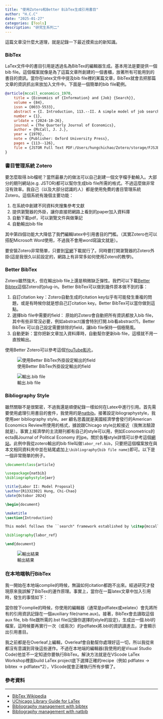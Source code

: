 ```yaml
---
title: "使用Zotero和Better BibTex生成引用書目"
author: "H.C.C"
date: "2025-01-27"
categories: [Tools]
description: "研究生系列二"
---
```


這篇文章沒什麼大道理，就是記錄一下最近摸索出的新知識。


### BibTex

LaTex文件中的書目引用是透過名為BibTex的編輯器生成。基本用法是要提供一個bib file。這個檔案就像是為了這篇文章所創建的一個書櫃，放著所有可能用到的書目的資訊。當你在latex文件中提及bib file裡的某篇文章，BibTex就會去把那篇文章的資訊抓出來放加入文件中。下面是一個簡單的bib file範例。

``` bibtex
@article{mccall_economics_1970,
    title = {Economics of {Information} and {Job} {Search}},
    volume = {84},
    issn = {0033-5533},
    abstract = {I. Introduction, 113.--II. A simple model of job search, 115.--III. A more general model of job search, 123.--IV. An adaptive search model, 125.},
    number = {1},
    urldate = {2024-10-26},
    journal = {The Quarterly Journal of Economics},
    author = {McCall, J. J.},
    year = {1970},
    note = {Publisher: Oxford University Press},
    pages = {113--126},
    file = {JSTOR Full Text PDF:/Users/hungchichao/Zotero/storage/FJSJBXUK/McCall - 1970 - Economics of Information and Job Search.pdf:application/pdf},
}
```

### 書目管理系統 Zotero

要怎麼取得.bib檔呢？當然最暴力的做法可以自己創建一個文字檔手動輸入。大部分的期刊網站(e.g. JSTOR)都可以幫你生成bib file所需的格式。不過這麼做非常沒有效率。我自己（以及大部分認識的人）都是使用免費的書目管理系統Zotero。這個系統有幾個主要功能：

1.  在系統中創建不同資料夾搜集參考文獻
2.  提供瀏覽器的外掛，讓你直接把網路上看到的paper加入資料庫
3.  自動下載pdf，可以瀏覽文件與做筆記
4.  自動輸出bib file

其中第四個功能大大降低了我們編輯latex中引用書目的門檻。（其實Zotero也可以搭配Microsoft Word使用，不過我不會用word寫論文就是）。

要安裝Zotero非常簡單，只要到[官網](https://www.zotero.org)下載就行了。同時要打開瀏覽器的Zotero外掛(這是我很久以前設定的，網路上有非常多如何使用Zotero的教學)。

### Better BibTex

Zotero雖然強大，但在輸出bib file上還是稍微缺乏彈性。我們可以下載[Better Bibtex](https://retorque.re/zotero-better-bibtex/)這個Zotero的plug-in。Better BibTex可以做到幾件原本做不到的事：

1.  自訂citation key：Zotero自動生成的citation key似乎有可能發生重複的問題，或是有時候你就是想自己訂citation key。Better BibTex可以當你做到這點。
2.  選擇bib file中需要的field： 原始的Zotero會自動把所有資訊都放入bib file，其中有些非常沒必要，例如abstract(誰會特別打開.bib看abstract?)。Better BibTex 可以自己設定需要排除的field，讓bib file保持一個極簡風。
3.  自動更新：當你把新文章加入資料庫時，自動幫你更新bib file，這樣就不用一直按輸出。

使用Better Zotero可以參考這個[YouTube影片](https://www.youtube.com/watch?v=CYbiDFqCdOs)。

![使用Better BibTex外掛設定輸出的field](betterbibtex1.png)

![輸出.bib file](betterbibtex2.png)

### Bibliography Style

雖然關聯不是很緊密，不過我還是順便紀錄一樣如何在Latex中進行引用。首先需要使用處理引用書目的套件，我使用的是[natbib](https://www.overleaf.com/learn/latex/Bibliography_management_with_natbib)。接著設定ibliographystyle，我使用aer bibliography style。aer 顧名思義就是美國經濟學會發行的American Economics Review所使用的格式，據說跟Chicago style比較接近（我無法驗證就是）。事實上經濟學的主流期刊都有自己的style可以用，例如Econometrics的ecta與Journal of Political Economy 的jpe。關於各種style詳情可以參考這個[網站](https://www.bibtex.com/bibliography-styles-author-date/)。此例中我從zotero輸出的bib file叫做`labor_ref.bib`，只要把這個檔案放在與本文相同資料夾中並在結尾處加上`\bibliography{bib file name}`即可。以下是一個非常簡單的例子。

``` latex
\documentclass{article}

\usepackage{natbib}
\bibliographystyle{aer}

\title{Labor II: Model Proposal}
\author{R13323021 Hung, Chi-Chao}
\date{Octobor 2024}

\begin{document}

\maketitle
\section{Introduction}

This model follows the ``search" framework established by \citep{mccall_economics_1970}.

\bibliography{labor_ref}

\end{document}
```

![輸出結果](bib_example.png)

### 在本地端執行BibTex

我一開始在本地端complie的時候，無論如何citation都跑不出來。經過研究才發現原來我誤解了BibTex的運作原理。事實上，當你在一篇latex文章中加入引用時，發生的事情如下：

當你按下complie的時候，你使用的編輯器（通常是pdflatex或xelatex）會先將所有的引用資訊記錄在一個auxiliary file(name.aux)。接著，BibTex會去讀取這個aux file, bib file跟所需的.bst file(記錄你選擇的style的設定)，生成出一個.bbl的檔案，這時候要再實行一次（或兩次）的pdflatex將.bbl的資訊讀進去，才會顯示出引用書目。

我之前都是在Overleaf上編輯，Overleaf會自動幫你處理好這一切，所以我從來都沒有意識到背後這些運作。不過在本地端的編輯器(我使用的是Visual Studio Code)他並不一定知道你要執行BibTex。解決方法就是在VScode LaTex Workshop裡面build LaTex project底下選擇正確的recipe（例如 pdflatex -\> bibtex -\> pdflatex\*2），VScode就會正確執行所有步驟了。

### 參考資料

------------------------------------------------------------------------

-   [BibTex Wikipedia](https://en.wikipedia.org/wiki/BibTeX#Processor)
-   [UChicago Library Guide for LaTex](https://guides.lib.uchicago.edu/c.php?g=992088&p=7228303)
-   [Bibliography management with bibtex](https://www.overleaf.com/learn/latex/Bibliography_management_with_bibtex#Bibliography:_just_a_list_of_\bibitems)
-   [Bibliography management with natbib](https://www.overleaf.com/learn/latex/Bibliography_management_with_natbib)

